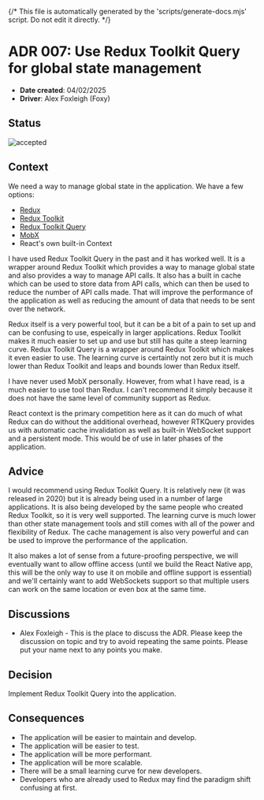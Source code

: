 {/* This file is automatically generated by the 'scripts/generate-docs.mjs' script. Do not edit it directly. */}

<Meta title="Architectural Decisions/007: Redux Toolkit Query" />

# ADR 007: Use Redux Toolkit Query for global state management

- **Date created**: 04/02/2025
- **Driver**: Alex Foxleigh (Foxy)

## Status

![accepted]

## Context

We need a way to manage global state in the application. We have a few options:

- [Redux](https://redux.js.org/)
- [Redux Toolkit](https://redux-toolkit.js.org/)
- [Redux Toolkit Query](https://redux-toolkit.js.org/rtk-query/overview)
- [MobX](https://mobx.js.org/README.html)
- React's own built-in Context

I have used Redux Toolkit Query in the past and it has worked well. It is a wrapper
around Redux Toolkit which provides a way to manage global state and also provides
a way to manage API calls. It also has a built in cache which can be used to store
data from API calls, which can then be used to reduce the number of API calls made.
That will improve the performance of the application as well as reducing the amount
of data that needs to be sent over the network.

Redux itself is a very powerful tool, but it can be a bit of a pain to set up and
can be confusing to use, espeically in larger applications. Redux Toolkit makes
it much easier to set up and use but still has quite a steep learning curve. Redux
Toolkit Query is a wrapper around Redux Toolkit which makes it even easier to use.
The learning curve is certaintly not zero but it is much lower than Redux Toolkit
and leaps and bounds lower than Redux itself.

I have never used MobX personally. However, from what I have read, is a much easier
to use tool than Redux. I can't recommend it simply because it does not have the
same level of community support as Redux.

React context is the primary competition here as it can do much of what Redux can do
without the additional overhead, however RTKQuery provides us with automatic cache 
invalidation as well as built-in WebSocket support and a persistent mode. This
would be of use in later phases of the application.

## Advice

I would recommend using Redux Toolkit Query. It is relatively new (it was released
in 2020) but it is already being used in a number of large applications. It is
also being developed by the same people who created Redux Toolkit, so it is very
well supported. The learning curve is much lower than other state management tools
and still comes with all of the power and flexibility of Redux. The cache
management is also very powerful and can be used to improve the performance of
the application.

It also makes a lot of sense from a future-proofing perspective, we will eventually
want to allow offline access (until we build the React Native app, this will be the
only way to use it on mobile and offline support is essential) and we'll certainly
want to add WebSockets support so that multiple users can work on the same location
or even box at the same time.

## Discussions

- Alex Foxleigh - This is the place to discuss the ADR. Please keep the discussion
  on topic and try to avoid repeating the same points. Please put your name next to
  any points you make.

## Decision

Implement Redux Toolkit Query into the application.

## Consequences

- The application will be easier to maintain and develop.
- The application will be easier to test.
- The application will be more performant.
- The application will be more scalable.
- There will be a small learning curve for new developers.
- Developers who are already used to Redux may find the paradigm shift confusing
  at first.

[proposed]: https://img.shields.io/badge/Proposed-yellow?style=for-the-badge
[accepted]: https://img.shields.io/badge/Accepted-green?style=for-the-badge
[superceded]: https://img.shields.io/badge/Superceded-orange?style=for-the-badge
[rejected]: https://img.shields.io/badge/Rejected-red?style=for-the-badge
[deprecated]: https://img.shields.io/badge/Deprecated-grey?style=for-the-badge

